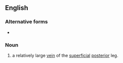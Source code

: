 ==English==

===Alternative forms===
* {{l|en|lesser saphenous vein}}

===Noun===
{{en-noun}}
{{wikipedia}}

# {{lb|en|anatomy}} a relatively large [[vein]] of the [[superficial]] [[posterior]] leg.